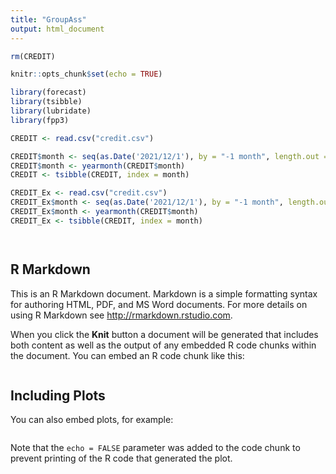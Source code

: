 ---
title: "GroupAss"
output: html_document
---

```{r setup, include=FALSE}
rm(CREDIT)

knitr::opts_chunk$set(echo = TRUE)

library(forecast)
library(tsibble)
library(lubridate)
library(fpp3)

CREDIT <- read.csv("credit.csv")

CREDIT$month <- seq(as.Date('2021/12/1'), by = "-1 month", length.out = 492)
CREDIT$month <- yearmonth(CREDIT$month)
CREDIT <- tsibble(CREDIT, index = month)

CREDIT_Ex <- read.csv("credit.csv")
CREDIT_Ex$month <- seq(as.Date('2021/12/1'), by = "-1 month", length.out = 492)
CREDIT_Ex$month <- yearmonth(CREDIT$month)
CREDIT_Ex <- tsibble(CREDIT, index = month)




```

## R Markdown

This is an R Markdown document. Markdown is a simple formatting syntax for authoring HTML, PDF, and MS Word documents. For more details on using R Markdown see <http://rmarkdown.rstudio.com>.

When you click the **Knit** button a document will be generated that includes both content as well as the output of any embedded R code chunks within the document. You can embed an R code chunk like this:

```{r cars}

```

## Including Plots

You can also embed plots, for example:

```{r pressure, echo=FALSE}


```

Note that the `echo = FALSE` parameter was added to the code chunk to prevent printing of the R code that generated the plot.

